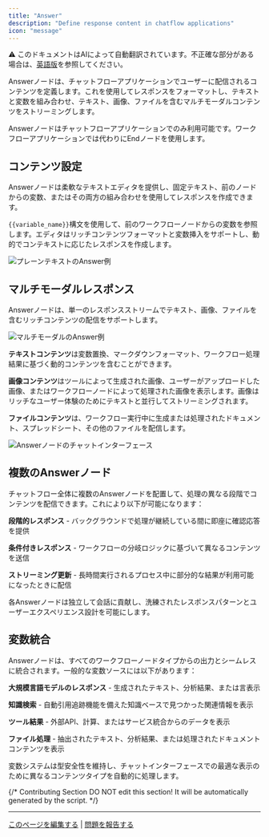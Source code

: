 ```yaml
---
title: "Answer"
description: "Define response content in chatflow applications"
icon: "message"
---
```


<Note> ⚠️ このドキュメントはAIによって自動翻訳されています。不正確な部分がある場合は、[英語版](/en/documentation/pages/nodes/answer)を参照してください。</Note>


Answerノードは、チャットフローアプリケーションでユーザーに配信されるコンテンツを定義します。これを使用してレスポンスをフォーマットし、テキストと変数を組み合わせ、テキスト、画像、ファイルを含むマルチモーダルコンテンツをストリーミングします。

<Info>
  Answerノードはチャットフローアプリケーションでのみ利用可能です。ワークフローアプリケーションでは代わりにEndノードを使用します。
</Info>

## コンテンツ設定

Answerノードは柔軟なテキストエディタを提供し、固定テキスト、前のノードからの変数、またはその両方の組み合わせを使用してレスポンスを作成できます。

`{{variable_name}}`構文を使用して、前のワークフローノードからの変数を参照します。エディタはリッチコンテンツフォーマットと変数挿入をサポートし、動的でコンテキストに応じたレスポンスを作成します。

<Frame caption="プレーンテキストのAnswer設定">
  <img src="https://assets-docs.dify.ai/2025/04/42bb6bdef101bf79f959f4fc56a50ff3.png" alt="プレーンテキストのAnswer例" />
</Frame>

## マルチモーダルレスポンス

Answerノードは、単一のレスポンスストリームでテキスト、画像、ファイルを含むリッチコンテンツの配信をサポートします。

<Frame caption="画像とテキストコンテンツを含むマルチモーダルのAnswer">
  <img src="https://assets-docs.dify.ai/2025/04/d2c901e821029756ebf95f4e099d833f.png" alt="マルチモーダルのAnswer例" />
</Frame>

**テキストコンテンツ**は変数置換、マークダウンフォーマット、ワークフロー処理結果に基づく動的コンテンツを含むことができます。

**画像コンテンツ**はツールによって生成された画像、ユーザーがアップロードした画像、またはワークフローノードによって処理された画像を表示します。画像はリッチなユーザー体験のためにテキストと並行してストリーミングされます。

**ファイルコンテンツ**は、ワークフロー実行中に生成または処理されたドキュメント、スプレッドシート、その他のファイルを配信します。

<Frame caption="チャットでのAnswerノードのユーザーインターフェース">
  <img src="https://assets-docs.dify.ai/2025/04/5a70a5e568dded3975e54cfa84085c93.png" alt="Answerノードのチャットインターフェース" />
</Frame>

## 複数のAnswerノード

チャットフロー全体に複数のAnswerノードを配置して、処理の異なる段階でコンテンツを配信できます。これにより以下が可能になります：

**段階的レスポンス** - バックグラウンドで処理が継続している間に即座に確認応答を提供

**条件付きレスポンス** - ワークフローの分岐ロジックに基づいて異なるコンテンツを送信

**ストリーミング更新** - 長時間実行されるプロセス中に部分的な結果が利用可能になったときに配信

各Answerノードは独立して会話に貢献し、洗練されたレスポンスパターンとユーザーエクスペリエンス設計を可能にします。

## 変数統合

Answerノードは、すべてのワークフローノードタイプからの出力とシームレスに統合されます。一般的な変数ソースには以下があります：

**大規模言語モデルのレスポンス** - 生成されたテキスト、分析結果、または言表示

**知識検索** - 自動引用追跡機能を備えた知識ベースで見つかった関連情報を表示

**ツール結果** - 外部API、計算、またはサービス統合からのデータを表示

**ファイル処理** - 抽出されたテキスト、分析結果、または処理されたドキュメントコンテンツを表示

変数システムは型安全性を維持し、チャットインターフェースでの最適な表示のために異なるコンテンツタイプを自動的に処理します。

{/*
Contributing Section
DO NOT edit this section!
It will be automatically generated by the script.
*/}

---

[このページを編集する](https://github.com/langgenius/dify-docs/edit/main/ja-jp/documentation/pages/nodes/answer.mdx) | [問題を報告する](https://github.com/langgenius/dify-docs/issues/new?template=docs.yml)

